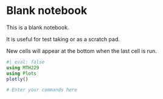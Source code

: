 # Blank notebook

This is a blank notebook.

It is useful for test taking or as a scratch pad.

New cells will appear at the bottom when the last cell is run.

```julia
#| eval: false
using MTH229
using Plots
plotly()
```

```julia
# Enter your commands here

```
